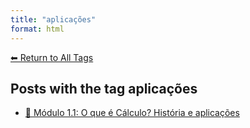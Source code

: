 ```yaml
---
title: "aplicações"
format: html
---
```


[⬅ Return to All Tags](../tags.qmd)

## Posts with the tag **aplicações**

- [🧠 Módulo 1.1: O que é Cálculo? História e aplicações](/posts/cursos/matematica/calculo/modulo-1/1.1-introducao.html)
